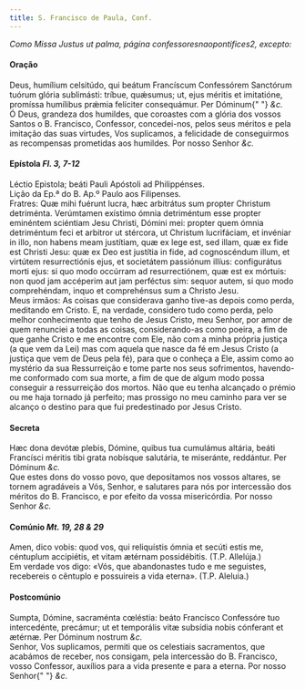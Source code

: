 ```yaml
---
title: S. Francisco de Paula, Conf.
---
```


<em>Como Missa Justus ut palma, página confessoresnaopontifices2, excepto:</em>

<h4 class="text-center">Oração</h4>
<div class="container-fluid">
  <div class="row">
    <div class="col-6 dropcaps text-justify">
      Deus, humílium celsitúdo, qui beátum Francíscum Confessórem Sanctórum
      tuórum glória sublimásti: tríbue, quǽsumus; ut, ejus méritis et
      imitatióne, promíssa humílibus prǽmia felíciter consequámur. Per Dóminum{" "}
      <em>&c.</em>
    </div>
    <div class="col-6 dropcaps text-justify">
      Ó Deus, grandeza dos humildes, que coroastes com a glória dos vossos
      Santos o B. Francisco, Confessor, concedei-nos, pelos seus méritos e pela
      imitação das suas virtudes, Vos suplicamos, a felicidade de conseguirmos
      as recompensas prometidas aos humildes. Por nosso Senhor <em>&c.</em>
    </div>
  </div>
</div>

<h4 class="text-center">
  Epístola <em>Fl. 3, 7-12</em>
</h4>
<div class="container-fluid">
  <div class="row">
    <div class="col-6 text-justify">
      Léctio Epistola; beáti Pauli Apóstoli ad Philippénses.
    </div>
    <div class="col-6 text-justify">
      Lição da Ep.ª do B. Ap.º Paulo aos Filipenses.
    </div>
    <div class="col-6 dropcaps text-justify">
      Fratres: Quæ mihi fuérunt lucra, hæc arbitrátus sum propter Christum
      detriménta. Verúmtamen exístimo ómnia detriméntum esse propter eminéntem
      sciéntiam Jesu Christi, Dómini mei: propter quem ómnia detriméntum feci et
      arbitror ut stércora, ut Christum lucrifáciam, et invéniar in illo, non
      habens meam justítiam, quæ ex lege est, sed illam, quæ ex fide est Christi
      Jesu: quæ ex Deo est justítia in fide, ad cognoscéndum illum, et virtútem
      resurrectiónis ejus, et societátem passiónum illíus: configurátus morti
      ejus: si quo modo occúrram ad resurrectiónem, quæ est ex mórtuis: non quod
      jam accéperim aut jam perféctus sim: sequor autem, si quo modo
      comprehéndam, inquo et comprehénsus sum a Christo Jesu.
    </div>
    <div class="col-6 dropcaps text-justify">
      Meus irmãos: As coisas que considerava ganho tive-as depois como perda,
      meditando em Cristo. E, na verdade, considero tudo como perda, pelo melhor
      conhecimento que tenho de Jesus Cristo, meu Senhor, por amor de quem
      renunciei a todas as coisas, considerando-as como poeira, a fim de que
      ganhe Cristo e me encontre com Ele, não com a minha própria justiça (a que
      vem da Lei) mas com aquela que nasce da fé em Jesus Cristo (a justiça que
      vem de Deus pela fé), para que o conheça a Ele, assim como ao mystério da
      sua Ressurreição e tome parte nos seus sofrimentos, havendo-me conformado
      com sua morte, a fim de que de algum modo possa conseguir a ressurreição
      dos mortos. Não que eu tenha alcançado o prémio ou me haja tornado já
      perfeito; mas prossigo no meu caminho para ver se alcanço o destino para
      que fui predestinado por Jesus Cristo.
    </div>
  </div>
</div>

<h4 class="text-center">Secreta</h4>
<div class="container-fluid">
  <div class="row">
    <div class="col-6 dropcaps text-justify">
      Hæc dona devótæ plebis, Dómine, quibus tua cumulámus altária, beáti
      Francísci méritis tibi grata nobísque salutária, te miseránte, reddántur.
      Per Dóminum <em>&c.</em>
    </div>
    <div class="col-6 dropcaps text-justify">
      Que estes dons do vosso povo, que depositamos nos vossos altares, se
      tornem agradáveis a Vós, Senhor, e salutares para nós por intercessão dos
      méritos do B. Francisco, e por efeito da vossa misericórdia. Por nosso
      Senhor <em>&c.</em>
    </div>
  </div>
</div>

<h4 class="text-center">
  Comúnio <em>Mt. 19, 28 & 29</em>
</h4>
<div class="container-fluid">
  <div class="row">
    <div class="col-6 dropcaps text-justify">
      Amen, dico vobis: quod vos, qui reliquístis ómnia et secúti estis me,
      céntuplum accipiétis, et vitam ætérnam possidébitis. (T.P. Allelúja.)
    </div>
    <div class="col-6 dropcaps text-justify">
      Em verdade vos digo: «Vós, que abandonastes tudo e me seguistes,
      recebereis o cêntuplo e possuireis a vida eterna». (T.P. Aleluia.)
    </div>
  </div>
</div>

<h4 class="text-center">Postcomúnio</h4>
<div class="container-fluid">
  <div class="row">
    <div class="col-6 dropcaps text-justify">
      Sumpta, Dómine, sacraménta cœléstia: beáto Francísco Confessóre tuo
      intercedénte, precámur; ut et temporális vitæ subsídia nobis cónferant et
      ætérnæ. Per Dóminum nostrum <em>&c.</em>
    </div>
    <div class="col-6 dropcaps text-justify">
      Senhor, Vos suplicamos, permiti que os celestiais sacramentos, que
      acabámos de receber, nos consigam, pela intercessão do B. Francisco, vosso
      Confessor, auxílios para a vida presente e para a eterna. Por nosso Senhor{" "}
      <em>&c.</em>
    </div>
  </div>
</div>
